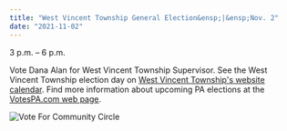 ```yaml
---
title: "West Vincent Township General Election&ensp;|&ensp;Nov. 2"
date: "2021-11-02"
---
```


3 p.m. – 6 p.m.

Vote Dana Alan for West Vincent Township Supervisor. See the West Vincent Township election day on [West Vincent Township's website calendar](http://www.westvincenttwp.org/events/2021-11/). Find more information about upcoming PA elections at the [VotesPA.com web page](https://www.votespa.com/About-Elections/Pages/Upcoming-Elections.aspx).

![Vote For Community Circle](../../src/images/Vote4CommunityCircle-Green-small.jpg)
